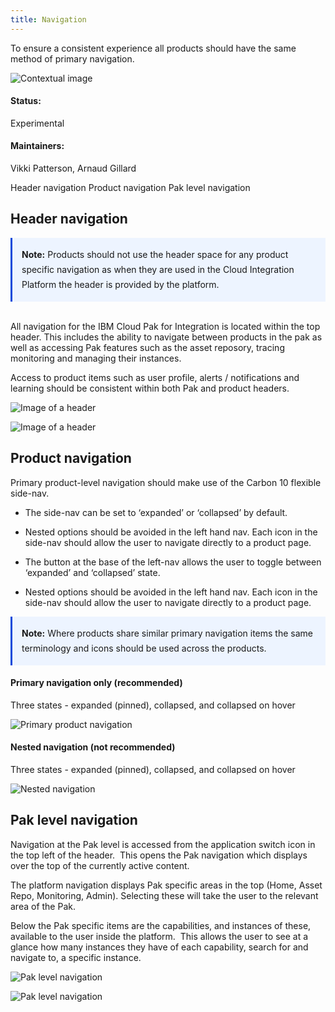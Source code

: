 ```yaml
---
title: Navigation
---
```



<PageDescription>

  To ensure a consistent experience all products should have the same method of primary navigation. 

</PageDescription>

<Row>
  <Column colLg={8}>

![Contextual image](images/0.png)

  </Column>
</Row>

#### Status:
Experimental
#### Maintainers:
Vikki Patterson, Arnaud Gillard

<AnchorLinks>
  <AnchorLink>Header navigation</AnchorLink>
  <AnchorLink>Product navigation</AnchorLink>
  <AnchorLink>Pak level navigation</AnchorLink>
</AnchorLinks>

## Header navigation

<Row>
 <Column colLg={8}>
  <div style="padding: 15px; border-left: 3px solid #054ada; background: #edf4ff; line-height: 1.5rem">
   <strong>Note:</strong> Products should not use the header space for any product specific
   navigation as when they are used in the Cloud Integration Platform the
   header is provided by the platform.
  </div>
 </Column>
</Row>
<br />

All navigation for the IBM Cloud Pak for Integration is located within the top header. This includes the ability to navigate between products in the pak as well as accessing Pak features such as the asset reposory, tracing monitoring and managing  their instances.

Access to product items such as user profile, alerts / notifications and learning should be consistent within both Pak and product headers.  

<Row>
 <Column colLg={8}>

![Image of a header](images/1.png)

 </Column>
</Row>
<Row>
 <Column colLg={8}>

![Image of a header](images/2.png)

 </Column>
</Row>

## Product navigation

Primary product-level navigation should make use of the Carbon 10 flexible side-nav.

* The side-nav can be set to ‘expanded’ or ‘collapsed’ by default.

* Nested options should be avoided in the left hand nav. Each icon in the side-nav should allow the user to navigate directly to a product page.
* The button at the base of the left-nav allows the user to toggle between ‘expanded’ and ‘collapsed’ state.
* Nested options should be avoided in the left hand nav. Each icon in the side-nav should allow the user to navigate directly to a product page.

<Row>
 <Column colLg={8}>
  <div style="padding: 15px; border-left: 3px solid #054ada; background: #edf4ff; line-height: 1.5rem">
   <strong>Note:</strong> Where products share similar primary navigation items the same
   terminology and icons should be used across the products.
  </div>
 </Column>
</Row>

#### Primary navigation only (recommended)

Three states - expanded (pinned), collapsed, and collapsed on hover

<Row>
 <Column colLg={8}>

![Primary product navigation](images/3.png)

 </Column>
</Row>

#### Nested navigation (not recommended)

Three states - expanded (pinned), collapsed, and collapsed on hover

<Row>
 <Column colLg={8}>

![Nested navigation](images/4.png)

 </Column>
</Row>

## Pak level navigation

Navigation at the Pak level is accessed from the application switch icon in
the top left of the header.  This opens the Pak navigation which displays over
the top of the currently active content.

The platform navigation displays Pak specific areas in the top (Home, Asset
Repo, Monitoring, Admin). Selecting these will take the user to the relevant
area of the Pak.

Below the Pak specific items are the capabilities, and
instances of these, available to the user inside the platform.  This allows
the user to see at a glance how many instances they have of each capability,
search for and navigate to, a specific instance.

<Row>
 <Column colLg={8}>

![Pak level navigation](images/5.png)

 </Column>
</Row>
<Row>
 <Column colLg={8}>

![Pak level navigation](images/6.png)

 </Column>
</Row>
